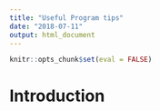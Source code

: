 ---
title: "Useful Program tips"
date: "2018-07-11"
output: html_document
---

```{r include=FALSE}
knitr::opts_chunk$set(eval = FALSE)
```


# Introduction
